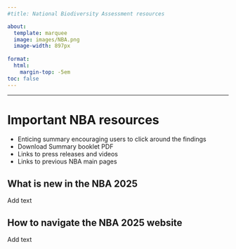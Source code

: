 ```yaml
---
#title: National Biodiversity Assessment resources

about:
  template: marquee
  image: images/NBA.png
  image-width: 897px
 
format:
  html:
    margin-top: -5em
toc: false
---
```


------------------------------------------------------------------------

# Important NBA resources {.unnumbered}

-   Enticing summary encouraging users to click around the findings
-   Download Summary booklet PDF
-   Links to press releases and videos
-   Links to previous NBA main pages

## What is new in the NBA 2025 {.unnumbered}

Add text

## How to navigate the NBA 2025 website {.unnumbered}

Add text
